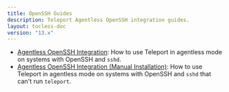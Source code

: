 ```yaml
---
title: OpenSSH Guides
description: Teleport Agentless OpenSSH integration guides.
layout: tocless-doc
version: "13.x"
---
```


- [Agentless OpenSSH Integration](/docs/ver/13.x/server-access/guides/openssh/openssh): How to use Teleport in agentless mode on systems with OpenSSH and `sshd`.
- [Agentless OpenSSH Integration (Manual Installation)](/docs/ver/13.x/server-access/guides/openssh/openssh-manual-install): How to use Teleport in agentless mode
  on systems with OpenSSH and `sshd` that can't run `teleport`.
